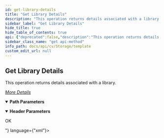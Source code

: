```yaml
---
id: get-library-details
title: "Get Library Details"
description: "This operation returns details associated with a library."
sidebar_label: "Get Library Details"
hide_title: true
hide_table_of_contents: true
api: {"deprecated":false,"description":"This operation returns details associated with a library.\n\n[_More Details_](http://documentation.commvault.com/commvault/v11/article?p=features/rest_api/operations/get_library_details.htm)","operationId":"Get Library Details","parameters":[{"description":"","in":"header","name":"Authtoken","required":true,"schema":{"example":"{{TOKEN}}","type":"string"}},{"description":"","in":"path","name":"LibraryId","required":true,"schema":{"type":"string"}}],"tags":["Storage Resource Operations"],"responses":{"200":{"description":"OK","content":{"application/xml":{"examples":{"Example 1":{"value":"<?xml version=\"1.0\" encoding=\"UTF-8\" standalone=\"no\" ?><EVGui_GetLibraryInfoWCResp><libraryInfo description=\"\" libraryType=\"3\" libraryVendorId=\"0\" manufacturer=\"Disk\" model=\"Disk\" status=\"\"><magLibSummary associatedMediaAgents=\" firewalltestma\" auxiliaryCopyWriteReservations=\"0\" backupReservations=\"0\" bytesBackedupInLast1H=\"\" bytesBackedupInLast24H=\"\" isOnline=\"Ready\" lastBackupTime=\"Jun  1 2017  1:14AM\" lastDayThroughput=\"0\" lastHourThroughput=\"0\" lastRestoreTime=\"N/A\" mountPathUsage=\"Fill and Spill\" numOfMountPath=\"1\" onlineMountPaths=\"1 out of 1\" totalAvailableSpace=\"                                171.39 GB\" totalCapacity=\"                                199.66 GB\" totalFreeSpace=\"                                173.39 GB\" totalNumberOfWriteReservations=\"0\"/><tapeLibSummary associatedMediaAgents=\"\" attribute=\"0\" auxiliaryCopyWriteReservations=\"0\" backupReservations=\"0\" barcodeReader=\"\" bytesBackedupInLast1H=\"\" bytesBackedupInLast24H=\"\" controller=\"\" firmwareRevision=\"\" isEnabled=\"0\" isOnline=\"\" lastBackupTime=\"\" lastDayThroughput=\"\" lastHourThroughput=\"\" lastRestoreTime=\"\" model=\"\" numOfActiveMedia=\"0\" numOfAgedMedia=\"0\" numOfAppendableMedia=\"0\" numOfCleaningMedia=\"0\" numOfDrives=\"0\" numOfDrivesOffline=\"0\" numOfFullMedia=\"0\" numOfIESlotOccupied=\"0\" numOfIESlots=\"0\" numOfMedia=\"0\" numOfMediaExporting=\"0\" numOfRegSlotOccupied=\"0\" numOfRegSlots=\"0\" numOfSlots=\"0\" numOfSpareMedia=\"0\" offlineReason=\"\" serialNumber=\"\" status=\"0\" totalNumberOfWriteReservations=\"0\" vendor=\"\"/><MountPathList dataServerType=\"0\" jobIds=\"\" libraryVendorId=\"0\" mediaAgents=\"\" mountPathId=\"2\" mountPathName=\"[firewalltestma] C:/BackupData\" status=\"Ready\"><deviceInfo id=\"2\" name=\"Device_2\"/><mountPathSummary attribute=\"0\" avgCapacityFreedMB=\"0\" avgDataWrittenPerDayMB=\"0\" avgMediaConsumedPerDay=\"0\" avgMediaFreedPerDay=\"0\" estimatedSpaceRunoutDays=\"0\" lastNumDays=\"0\" libraryId=\"2\" libraryName=\"FirewallMALib\" lowWaterMark=\"0\" numberOfWriters=\"0\" totalAppSize=\"0\" totalDataWritten=\"0\" totalDeduplicationAppSize=\"0\" totalDeduplicationDataWritten=\"0\" totalFreeSpace=\"0\" totalReserveSpaceMB=\"0\" totalSpace=\"0\" totalValidData=\"0\" warningWaterMark=\"0\"/></MountPathList><library _type_=\"9\" libraryId=\"2\" libraryName=\"FirewallMALib\"/></libraryInfo></EVGui_GetLibraryInfoWCResp>"}}}}}},"method":"get","path":"/Library/{LibraryId}","servers":[{"url":"http://{hostname}/webconsole/api","variables":{"hostname":{"default":"localhost","description":"Webconsole"}}}],"info":{"title":"Template","contact":{},"version":"1.0","description":"Template"},"postman":{"name":"Get Library Details","description":{"content":"This operation returns details associated with a library.\n\n[_More Details_](http://documentation.commvault.com/commvault/v11/article?p=features/rest_api/operations/get_library_details.htm)","type":"text/plain"},"url":{"path":["Library",":LibraryId"],"host":["{{baseUrl}}"],"query":[],"variable":[{"disabled":false,"description":{"content":"(Required) ","type":"text/plain"},"type":"any","value":"","key":"LibraryId"}]},"header":[{"disabled":false,"description":{"content":"(Required) ","type":"text/plain"},"key":"Authtoken","value":""},{"key":"Accept","value":"application/xml"}],"method":"GET"}}
sidebar_class_name: "get api-method"
info_path: docs/api/cv/Storage/template
custom_edit_url: null
---
```



## Get Library Details



This operation returns details associated with a library.

[_More Details_](http://documentation.commvault.com/commvault/v11/article?p=features/rest_api/operations/get_library_details.htm)

<details style={{"marginBottom":"1rem"}} data-collapsed={false} open={true}><summary style={{}}><strong>Path Parameters</strong></summary><div><ul><ParamsItem className={"paramsItem"} param={{"description":"","in":"path","name":"LibraryId","required":true,"schema":{"type":"string"}}}></ParamsItem></ul></div></details><details style={{"marginBottom":"1rem"}} data-collapsed={false} open={true}><summary style={{}}><strong>Header Parameters</strong></summary><div><ul><ParamsItem className={"paramsItem"} param={{"description":"","in":"header","name":"Authtoken","required":true,"schema":{"example":"{{TOKEN}}","type":"string"}}}></ParamsItem></ul></div></details><div><ApiTabs><TabItem label={"200"} value={"200"}><div>

OK

</div><div><MimeTabs schemaType={"response"}><TabItem label={"application/xml"} value={"application/xml"}><SchemaTabs><TabItem label={" Example 1"} value={" Example 1"}><ResponseSamples responseExample={"<?xml version=\"1.0\" encoding=\"UTF-8\" standalone=\"no\" ?><EVGui_GetLibraryInfoWCResp><libraryInfo description=\"\" libraryType=\"3\" libraryVendorId=\"0\" manufacturer=\"Disk\" model=\"Disk\" status=\"\"><magLibSummary associatedMediaAgents=\" firewalltestma\" auxiliaryCopyWriteReservations=\"0\" backupReservations=\"0\" bytesBackedupInLast1H=\"\" bytesBackedupInLast24H=\"\" isOnline=\"Ready\" lastBackupTime=\"Jun  1 2017  1:14AM\" lastDayThroughput=\"0\" lastHourThroughput=\"0\" lastRestoreTime=\"N/A\" mountPathUsage=\"Fill and Spill\" numOfMountPath=\"1\" onlineMountPaths=\"1 out of 1\" totalAvailableSpace=\"                                171.39 GB\" totalCapacity=\"                                199.66 GB\" totalFreeSpace=\"                                173.39 GB\" totalNumberOfWriteReservations=\"0\"/><tapeLibSummary associatedMediaAgents=\"\" attribute=\"0\" auxiliaryCopyWriteReservations=\"0\" backupReservations=\"0\" barcodeReader=\"\" bytesBackedupInLast1H=\"\" bytesBackedupInLast24H=\"\" controller=\"\" firmwareRevision=\"\" isEnabled=\"0\" isOnline=\"\" lastBackupTime=\"\" lastDayThroughput=\"\" lastHourThroughput=\"\" lastRestoreTime=\"\" model=\"\" numOfActiveMedia=\"0\" numOfAgedMedia=\"0\" numOfAppendableMedia=\"0\" numOfCleaningMedia=\"0\" numOfDrives=\"0\" numOfDrivesOffline=\"0\" numOfFullMedia=\"0\" numOfIESlotOccupied=\"0\" numOfIESlots=\"0\" numOfMedia=\"0\" numOfMediaExporting=\"0\" numOfRegSlotOccupied=\"0\" numOfRegSlots=\"0\" numOfSlots=\"0\" numOfSpareMedia=\"0\" offlineReason=\"\" serialNumber=\"\" status=\"0\" totalNumberOfWriteReservations=\"0\" vendor=\"\"/><MountPathList dataServerType=\"0\" jobIds=\"\" libraryVendorId=\"0\" mediaAgents=\"\" mountPathId=\"2\" mountPathName=\"[firewalltestma] C:/BackupData\" status=\"Ready\"><deviceInfo id=\"2\" name=\"Device_2\"/><mountPathSummary attribute=\"0\" avgCapacityFreedMB=\"0\" avgDataWrittenPerDayMB=\"0\" avgMediaConsumedPerDay=\"0\" avgMediaFreedPerDay=\"0\" estimatedSpaceRunoutDays=\"0\" lastNumDays=\"0\" libraryId=\"2\" libraryName=\"FirewallMALib\" lowWaterMark=\"0\" numberOfWriters=\"0\" totalAppSize=\"0\" totalDataWritten=\"0\" totalDeduplicationAppSize=\"0\" totalDeduplicationDataWritten=\"0\" totalFreeSpace=\"0\" totalReserveSpaceMB=\"0\" totalSpace=\"0\" totalValidData=\"0\" warningWaterMark=\"0\"/></MountPathList><library _type_=\"9\" libraryId=\"2\" libraryName=\"FirewallMALib\"/></libraryInfo></EVGui_GetLibraryInfoWCResp>"} language={"xml"}></ResponseSamples></TabItem></SchemaTabs></TabItem></MimeTabs></div></TabItem></ApiTabs></div>
      